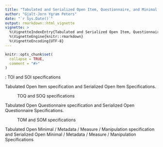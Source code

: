 ```yaml
---
title: "Tabulated and Serialized Open Item, Questionnaire, and Minimal Metadata specifications (TOIs, SOIs, TOQs, SOQs, TOMMs, and SOMMs)"
author: "Gjalt-Jorn Ygram Peters"
date: "`r Sys.Date()`"
output: rmarkdown::html_vignette
vignette: >
  %\VignetteIndexEntry{Tabulated and Serialized Open Item, Questionnaire, and Minimal Metadata specifications (TOIs, SOIs, TOQs, SOQs, TOMMs, and SOMMs)}
  %\VignetteEngine{knitr::rmarkdown}
  %\VignetteEncoding{UTF-8}
---
```


```r
knitr::opts_chunk$set(
  collapse = TRUE,
  comment = "#>"
)
```

: TOI and SOI specifications
  
Tabulated Open Item specification and Serialized Open Item Specifications.

: TOQ and SOQ specifications
  
Tabulated Open Questionnaire specification and Serialized Open Questionnaire Specifications.

: TOM and SOM specifications
  
Tabulated Open Minimal / Metadata / Measure / Manipulation specification and Serialized Open Minimal / Metadata / Measure / Manipulation Specifications

